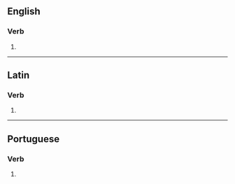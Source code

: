 ==English==

===Verb===
{{head|en|verb form}}

# {{en-third-person singular of|coalesce}}

----

==Latin==

===Verb===
{{la-verb-form|coalescēs}}

# {{inflection of|coalescō||2|s|futr|actv|indc|lang=la}}

----

==Portuguese==

===Verb===
{{head|pt|verb form}}

# {{pt-verb-form-of|coalescer}}
